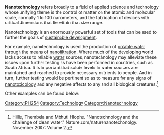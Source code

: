 {{topic header| default.png | Nanotechnology}}

'''Nanotechnology''' refers broadly to a field of applied science and technology whose unifying theme is the control of matter on the atomic and molecular scale, normally 1 to 100 nanometers, and the fabrication of devices with critical dimensions that lie within that size range.

Nanotechnology is an enormously powerful set of tools that can be used to further the goals of [[sustainable development]]. 

For example, nanotechnology is used the production of [[potable water]] through the means of [[nanofiltration]]. Where much of the developing world lacks access to reliable [[water]] sources, nanotechnology may alleviate these issues upon further testing as have been performed in countries, such as South Africa. It is important that solute levels in water sources are maintained and reached to provide necessary nutrients to people. And in turn, further testing would be pertinent so as to measure for any signs of [[nanotoxicology]] and any negative affects to any and all biological creatures.<ref> Hillie, Thembela and Mbhuti Hlophe. "Nanotechnology and the challenge of clean water." Nature.com/naturenanotechonolgy. November 2007: Volume 2. </ref>

Other examples can be found below: 

<references/>

[[Category:PH254]]
[[Category:Technology]]
[[Category:Nanotechnology]]